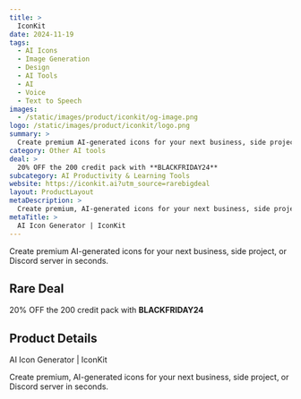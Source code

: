 ```yaml
---
title: >
  IconKit
date: 2024-11-19
tags:
  - AI Icons
  - Image Generation
  - Design
  - AI Tools
  - AI
  - Voice
  - Text to Speech
images:
  - /static/images/product/iconkit/og-image.png
logo: /static/images/product/iconkit/logo.png
summary: >
  Create premium AI-generated icons for your next business, side project, or Discord server in seconds.
category: Other AI tools
deal: >
  20% OFF the 200 credit pack with **BLACKFRIDAY24**
subcategory: AI Productivity & Learning Tools
website: https://iconkit.ai?utm_source=rarebigdeal
layout: ProductLayout
metaDescription: >
  Create premium, AI-generated icons for your next business, side project, or Discord server in seconds.
metaTitle: >
  AI Icon Generator | IconKit
---
```

Create premium AI-generated icons for your next business, side project, or Discord server in seconds.

## Rare Deal

20% OFF the 200 credit pack with **BLACKFRIDAY24**

## Product Details
AI Icon Generator | IconKit

Create premium, AI-generated icons for your next business, side project, or Discord server in seconds.
